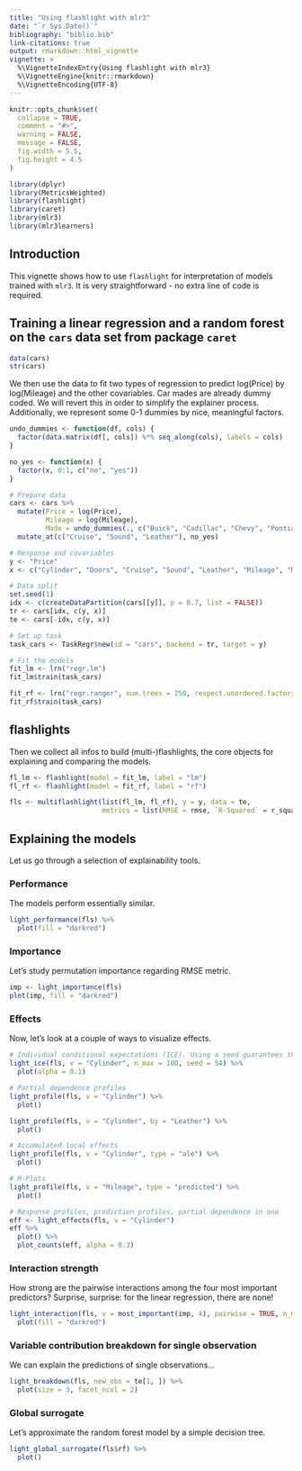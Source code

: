 ---
title: "Using flashlight with mlr3"
date: "`r Sys.Date()`"
bibliography: "biblio.bib"
link-citations: true
output: rmarkdown::html_vignette
vignette: >
  %\VignetteIndexEntry{Using flashlight with mlr3}
  %\VignetteEngine{knitr::rmarkdown}
  %\VignetteEncoding{UTF-8}
---

```{r, include = FALSE}
knitr::opts_chunk$set(
  collapse = TRUE,
  comment = "#>",
  warning = FALSE,
  message = FALSE,
  fig.width = 5.5,
  fig.height = 4.5
)
```

```{r setup}
library(dplyr)
library(MetricsWeighted)
library(flashlight)
library(caret)
library(mlr3)
library(mlr3learners)
```

## Introduction

This vignette shows how to use `flashlight` for interpretation of models trained with `mlr3`. It is very straightforward - no extra line of code is required.

## Training a linear regression and a random forest on the `cars` data set from package `caret`

```{r}
data(cars)
str(cars)
```

We then use the data to fit two types of regression to predict log(Price) by log(Mileage) and the other covariables. Car mades are already dummy coded. We will revert this in order to simplify the explainer process. Additionally, we represent some 0-1 dummies by nice, meaningful factors.

```{r}
undo_dummies <- function(df, cols) {
  factor(data.matrix(df[, cols]) %*% seq_along(cols), labels = cols)
}

no_yes <- function(x) {
  factor(x, 0:1, c("no", "yes"))
}

# Prepare data
cars <- cars %>% 
  mutate(Price = log(Price),
         Mileage = log(Mileage),
         Made = undo_dummies(., c("Buick", "Cadillac", "Chevy", "Pontiac", "Saab", "Saturn"))) %>% 
  mutate_at(c("Cruise", "Sound", "Leather"), no_yes)

# Response and covariables
y <- "Price"
x <- c("Cylinder", "Doors", "Cruise", "Sound", "Leather", "Mileage", "Made")

# Data split
set.seed(1)
idx <- c(createDataPartition(cars[[y]], p = 0.7, list = FALSE))
tr <- cars[idx, c(y, x)]
te <- cars[-idx, c(y, x)]

# Set up task
task_cars <- TaskRegr$new(id = "cars", backend = tr, target = y)

# Fit the models
fit_lm <- lrn("regr.lm")
fit_lm$train(task_cars)

fit_rf <- lrn("regr.ranger", num.trees = 250, respect.unordered.factors = "partition")
fit_rf$train(task_cars)
```

## flashlights

Then we collect all infos to build (multi-)flashlights, the core objects for explaining and comparing the models.

```{r}
fl_lm <- flashlight(model = fit_lm, label = "lm")
fl_rf <- flashlight(model = fit_rf, label = "rf")

fls <- multiflashlight(list(fl_lm, fl_rf), y = y, data = te, 
                       metrics = list(RMSE = rmse, `R-Squared` = r_squared))
```

## Explaining the models

Let us go through a selection of explainability tools.

### Performance

The models perform essentially similar.

```{r}
light_performance(fls) %>% 
  plot(fill = "darkred")
```

### Importance

Let's study permutation importance regarding RMSE metric.

```{r}
imp <- light_importance(fls) 
plot(imp, fill = "darkred")
```


### Effects

Now, let's look at a couple of ways to visualize effects.

```{r}
# Individual conditional expectations (ICE). Using a seed guarantees the same observations across models
light_ice(fls, v = "Cylinder", n_max = 100, seed = 54) %>% 
  plot(alpha = 0.1)

# Partial dependence profiles
light_profile(fls, v = "Cylinder") %>% 
  plot()

light_profile(fls, v = "Cylinder", by = "Leather") %>% 
  plot()

# Accumulated local effects
light_profile(fls, v = "Cylinder", type = "ale") %>% 
  plot()

# M-Plots
light_profile(fls, v = "Mileage", type = "predicted") %>% 
  plot()

# Response profiles, prediction profiles, partial dependence in one
eff <- light_effects(fls, v = "Cylinder") 
eff %>% 
  plot() %>% 
  plot_counts(eff, alpha = 0.3)
```

### Interaction strength

How strong are the pairwise interactions among the four most important predictors? Surprise, surprise: for the linear regression, there are none!

```{r}
light_interaction(fls, v = most_important(imp, 4), pairwise = TRUE, n_max = 50, seed = 63) %>%
  plot(fill = "darkred")
```  

### Variable contribution breakdown for single observation

We can explain the predictions of single observations...

```{r}
light_breakdown(fls, new_obs = te[1, ]) %>% 
  plot(size = 3, facet_ncol = 2)
```

### Global surrogate

Let's approximate the random forest model by a simple decision tree.

```{r}
light_global_surrogate(fls$rf) %>% 
  plot()
```
